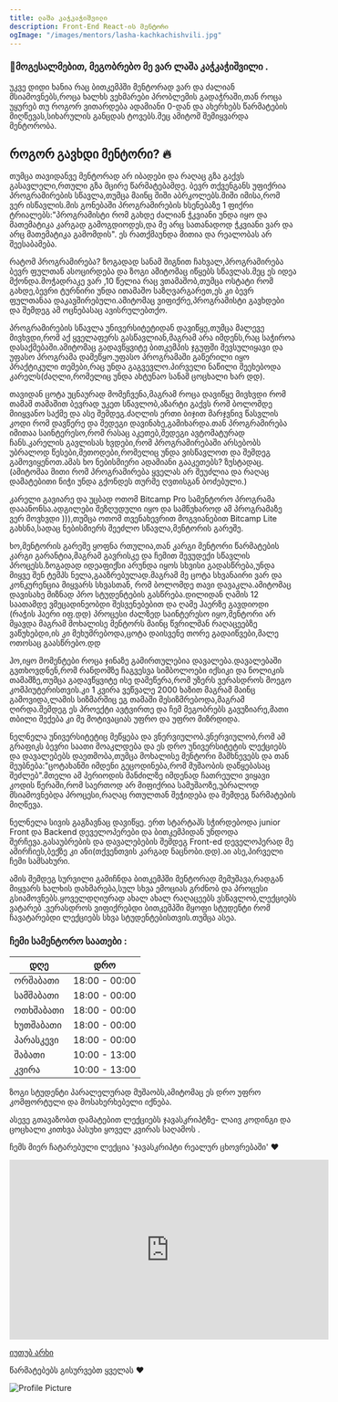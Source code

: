 ```yaml
---
title: ლაშა კაჭკაჭიშვილი
description: Front-End React-ის მენტორი
ogImage: "/images/mentors/lasha-kachkachishvili.jpg"
---
```



###  👋მოგესალმებით, მეგობრებო მე ვარ ლაშა კაჭკაჭიშვილი . 

უკვე დიდი ხანია რაც ბითკემპში მენტორად ვარ და ძალიან მსიამოვნებს,როცა ხალხს ვეხმარები  პრობლემის გადაჭრაში,თან როცა უყურებ თუ როგორ ვითარდება ადამიანი 0-დან და ახერხებს წარმატების მიღწევას,სიხარულის განცდას ტოვებს.მეც ამიტომ შემიყვარდა მენტორობა.

## როგორ გავხდი მენტორი? 🔥

თუმცა თავიდანვე მენტორად არ იბადები და რაღაც გზა გაქვს გასავლელი,რთული გზა მცირე წარმატებამდე.
ბევრ თქვენგანს უფიქრია პროგრამირების სწავლა,თუმცა მაინც შიში აბრკოლებს.შიში იმისა,რომ ვერ ისწავლის.მის გონებაში პროგრამირების ხსენებაზე 1 ფიქრი ტრიალებს:"პროგრამისტი რომ გახდე ძალიან ჭკვიანი უნდა იყო და მათემატიკა კარგად გამოგდიოდეს,და მე არც სათანადოდ ჭკვიანი ვარ და არც მათემატიკა გამომდის". ეს რათქმაუნდა მითია და რეალობას არ შეესაბამება.

რატომ პროგრამირება? ზოგადად სანამ შიგნით ჩახვალ,პროგრამირება ბევრ ფულთან ასოცირდება და ზოგი ამიტომაც იწყებს სწავლას.მეც ეს იდეა მქონდა.მოჭადრაკე ვარ ,10 წელია რაც ვთამაშობ,თუმცა ოსტატი რომ გახდე,ბევრი ტურნირი უნდა ითამაშო საზღვარგარეთ,ეს კი ბევრ ფულთანაა დაკავშირებული.ამიტომაც ვიფიქრე,პროგრამისტი გავხდები და შემდეგ ამ ოცნებასაც ავისრულებთქო.

პროგრამირების სწავლა უნივერსიტეტიდან დავიწყე,თუმცა მალევე მივხვდი,რომ აქ ყველაფერს გასწავლიან,მაგრამ არა იმდენს,რაც საჭიროა დასაქმებაში.ამიტომაც გადავწყვიტე ბითკემპის ჯგუფში შევსულიყავი და უფასო პროგრამა დამეწყო.უფასო პროგრამაში გაწერილი იყო პრაქტიკული თემები,რაც უნდა გაგვევლო.პირველი ნაწილი შეეხებოდა კარელს(ძაღლი,რომელიც უნდა ახტუნაო სანამ ცოცხალი ხარ დდ).

თავიდან ცოტა უცნაურად მომეჩვენა,მაგრამ როცა დავიწყე მივხვდი რომ თამაშ თამაშით ბევრად უკეთ სწავლობ,აზარტი გაქვს რომ ბოლომდე მიიყვანო საქმე და ასე შემდეგ.ძაღლის ერთი ბიჯით მარჯვნივ წასვლის კოდი რომ დავწერე და შედეგი დავინახე,გამიხარდა.თან პროგრამირება იმითაა საინტერესო,რომ რასაც აკეთებ,შედეგი ავტომატურად ჩანს.კარელის გავლისას ხვდები,რომ პროგრამირებაში არსებობს უბრალოდ წესები,მეთოდები,რომელიც უნდა ვისწავლოთ და შემდეგ გამოვიყენოთ.ამას ხო ნებისმიერი ადამიანი გააკეთებს? ზუსტადაც.(ამიტომაა მითი რომ პროგრამირება ყველას არ შეუძლია და რაღაც დამატებითი ნიჭი უნდა გქონდეს თურმე ღვთისგან ბოძებული.) 

კარელი გავიარე და უცბად ოთომ Bitcamp Pro სამენტორო პროგრამა დააანონსა.ადგილები შეზღუდული იყო და სამწუხაროდ ამ პროგრამაზე ვერ მოვხვდი ))),თუმცა ოთომ თვენახევრით მოგვიანებით Bitcamp Lite გახსნა,სადაც ნებისმიერს შეეძლო სწავლა,მენტორის გარეშე.

 ხო,მენტორის გარეშე ყოფნა რთულია,თან კარგი მენტორი წარმატების კარგი გარანტია,მაგრამ გავრისკე და ჩემით შევუდექი სწავლის პროცესს.ზოგადად იდეაფიქსი არუნდა იყოს სხვისი გადასწრება,უნდა მიყვე შენ ტემპს ნელა,გააზრებულად.მაგრამ მე ცოტა სხვანაირი ვარ და კონკურენცია მიყვარს სხვასთან, რომ ბოლომდე თავი დავაკლა.ამიტომაც დავისახე მიზნად პრო სტუდენტების გასწრება.დილიდან ღამის 12 საათამდე ვმეცადინეობდი შესვენებებით და ღამე ჰაერზე გავდიოდი (რაჭის ჰაერი იფ.დდ)
პროცესი ძალზედ საინტერესო იყო,მენტორი არ მყავდა მაგრამ მოხალისე მენტორს მაინც წვრილმან რაღაცეებზე ვაწუხებდი,ის კი მეხუმრებოდა,ცოტა დაისვენე თორე გადაიწვები,მალე ოთოსაც გაასწრებო.დდ 

ჰო,იყო მომენტები როცა ჯინაზე გამირთულებია დავალება.დავალებაში გვთხოვდნენ,რომ რანდომზე ჩაგვესვა სიმბოლოები იქსიკი და ნოლიკის თამაშზე,თუმცა გადავწყვიტე ისე დამეწერა,რომ უზერს ვერასდროს მოეგო კომპიუტერისთვის.კი 1 კვირა ვეწვალე 2000 ხაზით მაგრამ მაინც გამოვიდა,ლამის სიზმარშიც ეგ თამაში მესიზმრებოდა,მაგრამ ღირდა.შემდეგ ეს პროექტი ავტვირთე და ჩემ მეგობრებს გავუზიარე,მათი თბილი შექება კი მე მოტივაციას უფრო და უფრო მიზრდიდა.

ნელნელა უნივერსიტეტიც მეწყება და ვნერვიულობ.ვნერვიულობ,რომ ამ გრაფიკს ბევრი საათი მოაკლდება და ეს დრო უნივერსიტეტის ლექციებს და დავალებებს დაეთმობა,თუმცა მოხალისე მენტორი მამხნევებს და თან მეუბნება:"ცოტახანში იმდენი გეცოდინება,რომ მუშაობის დაწყებასაც შეძლებ".მთელი ამ პერიოდის მანძილზე იმდენად ჩათრეული ვიყავი კოდის წერაში,რომ საერთოდ არ მიფიქრია სამუშაოზე,უბრალოდ მსიამოვნებდა პროცესი,რაღაც რთულთან შეჭიდება და შემდეგ წარმატების მიღწევა.

ნელნელა სივის გაგზავნაც დავიწყე. ერთ სტარტაპს სჭირდებოდა junior Front და Backend დეველოპერები და ბითკემპიდან უნდოდა შერჩევა.გასაუბრების და დავალებების შემდეგ Front-ed დეველოპერად მე ამირჩიეს,ბექზე კი ანი(თქვენთვის კარგად ნაცნობი.დდ).აი ასე,პირველი ჩემი სამსახური.

ამის შემდეგ სურვილი გამიჩნდა  ბითკემპში მენტორად მემუშავა,რადგან მიყვარს ხალხის დახმარება,სულ სხვა ემოციას გრძნობ და პროცესი გსიამოვნებს.ყოველდღიურად ახალ ახალ რაღაცეებს ვსწავლობ,ლექციებს ვატარებ .ვერასდროს ვიფიქრებდი ბითკემპში მყოფი სტუდენტი რომ ჩავატარებდი ლექციებს სხვა სტუდენტებისთვის.თუმცა ასეა. 


### ჩემი სამენტორო საათები :

| **დღე**   | **დრო**      |
| --------- | ------------- |
| ორშაბათი  | 18:00 - 00:00 |
| სამშაბათი |  18:00 - 00:00 |
| ოთხშაბათი | 18:00 - 00:00 |
| ხუთშაბათი | 18:00 - 00:00 |
| პარასკევი |    18:00 - 00:00 |
| შაბათი |  10:00 - 13:00 |
| კვირა |   10:00 - 13:00 |

ზოგი სტუდენტი პარალელურად მუშაობს,ამიტომაც ეს დრო უფრო კომფორტული და მოსახერხებელი იქნება.


ასევე გთავაზობთ დამატებით ლექციებს ჯავასკრიპტზე- ლაივ კოდინგი და ცოცხალი კითხვა პასუხი ყოველ კვირას საღამოს .


ჩემს მიერ ჩატარებული ლექცია 'ჯავასკრიპტი რეალურ ცხოვრებაში' ❤️ 
<iframe width="560" height="315" src="https://www.youtube.com/embed/wm1RIV4umaU?si=-cHpRRzd4A8uhujg" title="YouTube video player" frameborder="0" allow="accelerometer; autoplay; clipboard-write; encrypted-media; gyroscope; picture-in-picture; web-share" allowfullscreen></iframe>


[ იუთუბ არხი](https://www.youtube.com/@lashakachkachishvili400/videos)

წარმატებებს გისურვებთ ყველას ❤️ 


![Profile Picture](/images/mentors/lasha-kachkachishvili.jpg)
